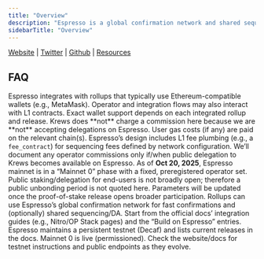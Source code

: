 ```yaml
---
title: "Overview"
description: "Espresso is a global confirmation network and shared sequencer for rollups. Using the HotShot BFT consensus, Espresso provides fast, credible confirmations and optional decentralized sequencing/DA, improving security and cross-chain composability for L2s. Krews is not currently a mainnet validator on Espresso; this page summarizes network concepts and official resources."
sidebarTitle: "Overview"
---
```


[Website](https://www.espressosys.com/) <Icon icon="arrow-up-right" /> | [Twitter](https://x.com/EspressoSys) <Icon icon="arrow-up-right" /> | [Github](https://github.com/EspressoSystems) <Icon icon="arrow-up-right" /> | [Resources](https://medium.com/@espressosys) <Icon icon="arrow-up-right" />

## FAQ

<AccordionGroup>
  <Accordion title="What wallets are supported for Espresso?">
    Espresso integrates with rollups that typically use Ethereum-compatible wallets (e.g., MetaMask). Operator and integration flows may also interact with L1 contracts. Exact wallet support depends on each integrated rollup and release.
  </Accordion>

  <Accordion title="Is there a fee?">
    Krews does **not** charge a commission here because we are **not** accepting delegations on Espresso. User gas costs (if any) are paid on the relevant chain(s). Espresso’s design includes L1 fee plumbing (e.g., a <code>fee_contract</code>) for sequencing fees defined by network configuration.
    <Note>We’ll document any operator commissions only if/when public delegation to Krews becomes available on Espresso.</Note>
  </Accordion>

  <Accordion title="What is the unbonding period?">
    As of <strong>Oct 20, 2025</strong>, Espresso mainnet is in a “Mainnet 0” phase with a fixed, preregistered operator set. Public staking/delegation for end-users is not broadly open; therefore a public unbonding period is not quoted here.
    <Note>Parameters will be updated once the proof-of-stake release opens broader participation.</Note>
  </Accordion>

  <Accordion title="How do rollups use Espresso?">
    Rollups can use Espresso’s global confirmation network for fast confirmations and (optionally) shared sequencing/DA. Start from the official docs’ integration guides (e.g., Nitro/OP Stack pages) and the “Build on Espresso” entries.
  </Accordion>

  <Accordion title="Where can I test or follow status?">
    Espresso maintains a persistent testnet (Decaf) and lists current releases in the docs. Mainnet 0 is live (permissioned). Check the website/docs for testnet instructions and public endpoints as they evolve.
  </Accordion>
</AccordionGroup>
